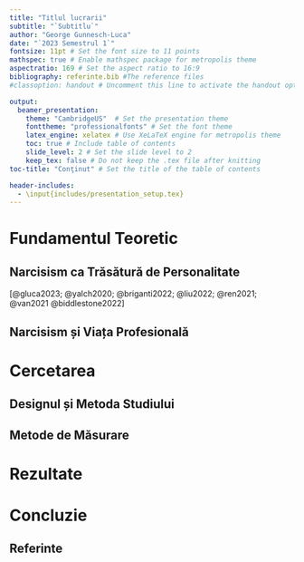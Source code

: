```yaml
---
title: "Titlul lucrarii"
subtitle: "`Subtitlu`"
author: "George Gunnesch-Luca"
date: "`2023 Semestrul 1`"
fontsize: 11pt # Set the font size to 11 points
mathspec: true # Enable mathspec package for metropolis theme
aspectratio: 169 # Set the aspect ratio to 16:9
bibliography: referinte.bib #The reference files
#classoption: handout # Uncomment this line to activate the handout option

output: 
  beamer_presentation:
    theme: "CambridgeUS"  # Set the presentation theme
    fonttheme: "professionalfonts" # Set the font theme
    latex_engine: xelatex # Use XeLaTeX engine for metropolis theme
    toc: true # Include table of contents
    slide_level: 2 # Set the slide level to 2
    keep_tex: false # Do not keep the .tex file after knitting
toc-title: "Conţinut" # Set the title of the table of contents

header-includes:
  - \input{includes/presentation_setup.tex}
---
```


# Fundamentul Teoretic

## Narcisism ca Trăsătură de Personalitate

[@gluca2023; @yalch2020; @briganti2022; @liu2022; @ren2021; @van2021 @biddlestone2022]

## Narcisism și Viața Profesională

# Cercetarea

## Designul și Metoda Studiului

## Metode de Măsurare

# Rezultate

# Concluzie

## Referinte{.allowframebreaks}
